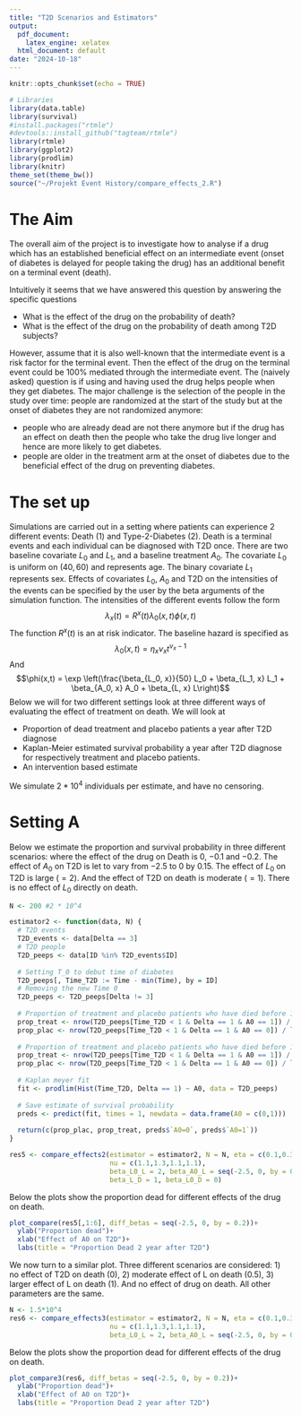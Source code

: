 ```yaml
---
title: "T2D Scenarios and Estimators"
output:
  pdf_document:
    latex_engine: xelatex
  html_document: default
date: "2024-10-18"
---
```


```r
knitr::opts_chunk$set(echo = TRUE)
```


```r
# Libraries
library(data.table)
library(survival)
#install.packages("rtmle")
#devtools::install_github("tagteam/rtmle")
library(rtmle)
library(ggplot2)
library(prodlim)
library(knitr)
theme_set(theme_bw())
source("~/Projekt Event History/compare_effects_2.R")
```


# The Aim

The overall aim of the project is to investigate how to analyse if a drug which has an established beneficial effect on an intermediate event (onset of diabetes is delayed for people taking the drug) has an additional benefit on a terminal event (death). 

Intuitively it seems that we have answered this question by answering the specific questions

- What is the effect of the drug on the probability of death?
- What is the effect of the drug on the probability of death among T2D subjects?

However, assume that it is also well-known that the intermediate event is a risk factor for the terminal event. Then the effect of the drug on the terminal event could be 100% mediated through the intermediate event. The (naively asked) question is if using and having used the drug helps people when they get diabetes. The major challenge is the selection of the people in the study over time: people are randomized at the start of the study but at the onset of diabetes they are not randomized anymore:

+ people who are already dead are not there anymore but if the drug has an effect on death then the people who take the drug live longer and hence are more likely to get diabetes.
+ people are older in the treatment arm at the onset of diabetes due to the beneficial effect of the drug on preventing diabetes.

# The set up

Simulations are carried out in a setting where patients can experience $2$ different events: Death (1) and Type-2-Diabetes (2). Death is a terminal events and each individual can be diagnosed with T2D once. There are two baseline covariate $L_0$ and $L_1$, and a baseline treatment $A_0$. The covariate $L_0$ is uniform on $(40,60)$ and represents age. The binary covariate $L_1$ represents sex. Effects of covariates $L_0$, $A_0$ and T2D on the intensities of the events can be specified by the user by the beta arguments of the simulation function. The intensities of the different events follow the form
$$\lambda_{x}(t) =  R^x(t) \lambda_{0}(x,t)\phi(x,t)$$
The function $R^x(t)$ is an at risk indicator. The baseline hazard is specified as
$$\lambda_{0}(x,t)=\eta_x \nu_x t^{\nu_x-1} $$
And
$$\phi(x,t) = \exp \left(\frac{\beta_{L_0, x}}{50} L_0  + \beta_{L_1, x} L_1 + \beta_{A_0, x} A_0 + \beta_{L, x} L\right)$$
Below we will for two different settings look at three different ways of evaluating the effect of treatment on death. We will look at

+ Proportion of dead treatment and placebo patients a year after T2D diagnose
+ Kaplan-Meier estimated survival probability a year after T2D diagnose for respectively treatment and placebo patients. 
+ An intervention based estimate

We simulate $2*10^4$ individuals per estimate, and have no censoring. 

# Setting A

Below we estimate the proportion and survival probability in three different scenarios: where the effect of the drug on Death is $0$, $-0.1$ and $-0.2$. The effect of $A_0$ on T2D is let to vary from $-2.5$ to $0$ by $0.15$. The effect of $L_0$ on T2D is large ($=2$). And the effect of T2D on death is moderate ($=1$). There is no effect of $L_0$ directly on death. 

```r
N <- 200 #2 * 10^4

estimator2 <- function(data, N) {
  # T2D events
  T2D_events <- data[Delta == 3]
  # T2D people
  T2D_peeps <- data[ID %in% T2D_events$ID]
 
  # Setting T_0 to debut time of diabetes
  T2D_peeps[, Time_T2D := Time - min(Time), by = ID]
  # Removing the new Time 0
  T2D_peeps <- T2D_peeps[Delta != 3]
  
  # Proportion of treatment and placebo patients who have died before 1 year after T2D diagnose
  prop_treat <- nrow(T2D_peeps[Time_T2D < 1 & Delta == 1 & A0 == 1]) / length(unique(T2D_peeps[A0 == 1]$ID))
  prop_plac <- nrow(T2D_peeps[Time_T2D < 1 & Delta == 1 & A0 == 0]) / length(unique(T2D_peeps[A0 == 0]$ID))
  
  # Proportion of treatment and placebo patients who have died before 1 year after T2D diagnose
  prop_treat <- nrow(T2D_peeps[Time_T2D < 1 & Delta == 1 & A0 == 1]) / length(unique(T2D_peeps[A0 == 1]$ID))
  prop_plac <- nrow(T2D_peeps[Time_T2D < 1 & Delta == 1 & A0 == 0]) / length(unique(T2D_peeps[A0 == 0]$ID))
    
  # Kaplan meyer fit
  fit <- prodlim(Hist(Time_T2D, Delta == 1) ~ A0, data = T2D_peeps)
    
  # Save estimate of survival probability
  preds <- predict(fit, times = 1, newdata = data.frame(A0 = c(0,1)))
  
  return(c(prop_plac, prop_treat, preds$`A0=0`, preds$`A0=1`))
}

res5 <- compare_effects2(estimator = estimator2, N = N, eta = c(0.1,0.3,0.1,0.1), 
                         nu = c(1.1,1.3,1.1,1.1),
                         beta_L0_L = 2, beta_A0_L = seq(-2.5, 0, by = 0.15), 
                         beta_L_D = 1, beta_L0_D = 0)
```
Below the plots show the proportion dead for different effects of the drug on death. 

```r
plot_compare(res5[,1:6], diff_betas = seq(-2.5, 0, by = 0.2))+
  ylab("Proportion dead")+
  xlab("Effect of A0 on T2D")+
  labs(title = "Proportion Dead 2 year after T2D")
```
We now turn to a similar plot. Three different scenarios are considered: 1) no effect of T2D on death (0), 2) moderate effect of L on death (0.5), 3) larger effect of L on death (1). And no effect of drug on death. All other parameters are the same. 

```r
N <- 1.5*10^4
res6 <- compare_effects3(estimator = estimator2, N = N, eta = c(0.1,0.3,0.1,0.1), 
                         nu = c(1.1,1.3,1.1,1.1),
                         beta_L0_L = 2, beta_A0_L = seq(-2.5, 0, by = 0.2), beta_L0_D = 0)
```
Below the plots show the proportion dead for different effects of the drug on death. 

```r
plot_compare3(res6, diff_betas = seq(-2.5, 0, by = 0.2))+
  ylab("Proportion dead")+
  xlab("Effect of A0 on T2D")+
  labs(title = "Proportion Dead 2 year after T2D")
```
